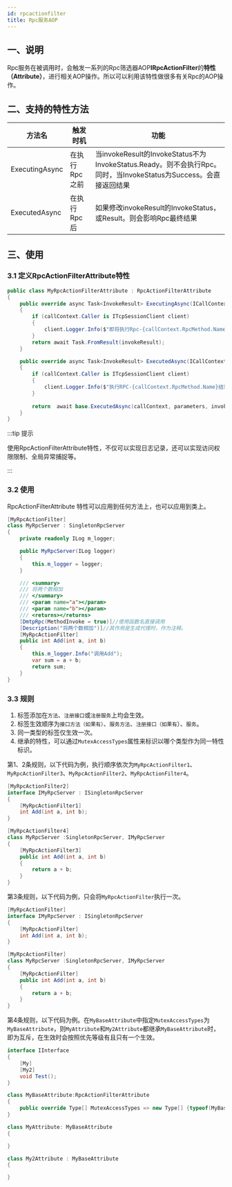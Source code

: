 ```yaml
---
id: rpcactionfilter
title: Rpc服务AOP
---
```





<TouchSocketRpcDefinition />


## 一、说明

Rpc服务在被调用时，会触发一系列的Rpc筛选器AOP**IRpcActionFilter**的**特性（Attribute）**，进行相关AOP操作。所以可以利用该特性做很多有关Rpc的AOP操作。

## 二、支持的特性方法

|  方法名   | 触发时机  |功能|
|  ----  | ----  |----  |
| ExecutingAsync  | 在执行Rpc之前 |当invokeResult的InvokeStatus不为InvokeStatus.Ready。则不会执行Rpc。同时，当InvokeStatus为Success。会直接返回结果|
| ExecutedAsync  | 在执行Rpc后 |如果修改invokeResult的InvokeStatus，或Result。则会影响Rpc最终结果|

## 三、使用

### 3.1 定义RpcActionFilterAttribute特性

```csharp showLineNumbers
public class MyRpcActionFilterAttribute : RpcActionFilterAttribute
{
    public override async Task<InvokeResult> ExecutingAsync(ICallContext callContext, object[] parameters, InvokeResult invokeResult)
    {
        if (callContext.Caller is ITcpSessionClient client)
        {
            client.Logger.Info($"即将执行Rpc-{callContext.RpcMethod.Name}");
        }
        return await Task.FromResult(invokeResult);
    }

    public override async Task<InvokeResult> ExecutedAsync(ICallContext callContext, object[] parameters, InvokeResult invokeResult, Exception exception)
    {
        if (callContext.Caller is ITcpSessionClient client)
        {
            client.Logger.Info($"执行RPC-{callContext.RpcMethod.Name}结束，状态={invokeResult.Status}");
        }
        
        return  await base.ExecutedAsync(callContext, parameters, invokeResult, exception);
    }
}
```

:::tip 提示

使用RpcActionFilterAttribute特性，不仅可以实现日志记录，还可以实现访问权限限制、全局异常捕捉等。

:::  


### 3.2 使用

RpcActionFilterAttribute 特性可以应用到任何方法上，也可以应用到类上。

```csharp {1,19}
[MyRpcActionFilter]
class MyRpcServer : SingletonRpcServer
{
    private readonly ILog m_logger;

    public MyRpcServer(ILog logger)
    {
        this.m_logger = logger;
    }

    /// <summary>
    /// 将两个数相加
    /// </summary>
    /// <param name="a"></param>
    /// <param name="b"></param>
    /// <returns></returns>
    [DmtpRpc(MethodInvoke = true)]//使用函数名直接调用
    [Description("将两个数相加")]//其作用是生成代理时，作为注释。
    [MyRpcActionFilter]
    public int Add(int a, int b)
    {
        this.m_logger.Info("调用Add");
        var sum = a + b;
        return sum;
    }
}
```

### 3.3 规则

1. 标签添加在`方法`、`注册接口`或`注册服务`上均会生效。
2. 标签生效顺序为`接口方法（如果有）`、`服务方法`、`注册接口（如果有`）、`服务`。
3. 同一类型的标签仅生效一次。
4. 继承的特性，可以通过`MutexAccessTypes`属性来标识以哪个类型作为同一特性标识。

第1、2条规则，以下代码为例，执行顺序依次为`MyRpcActionFilter1`、`MyRpcActionFilter3`、`MyRpcActionFilter2`、`MyRpcActionFilter4`。

```csharp showLineNumbers
[MyRpcActionFilter2]
interface IMyRpcServer : ISingletonRpcServer
{
    [MyRpcActionFilter1]
    int Add(int a, int b);
}

[MyRpcActionFilter4]
class MyRpcServer :SingletonRpcServer, IMyRpcServer
{
    [MyRpcActionFilter3]
    public int Add(int a, int b)
    {
        return a + b;
    }
}
```

第3条规则，以下代码为例，只会将`MyRpcActionFilter`执行一次。

```csharp showLineNumbers
[MyRpcActionFilter]
interface IMyRpcServer : ISingletonRpcServer
{
    [MyRpcActionFilter]
    int Add(int a, int b);
}

[MyRpcActionFilter]
class MyRpcServer :SingletonRpcServer, IMyRpcServer
{
    [MyRpcActionFilter]
    public int Add(int a, int b)
    {
        return a + b;
    }
}
```

第4条规则，以下代码为例。在`MyBaseAttribute`中指定`MutexAccessTypes`为`MyBaseAttribute`，则`MyAttribute`和`My2Attribute`都继承`MyBaseAttribute`时，即为互斥，在生效时会按照优先等级有且只有一个生效。

```csharp showLineNumbers
interface IInterface
{
    [My]
    [My2]
    void Test();
}

class MyBaseAttribute:RpcActionFilterAttribute
{
    public override Type[] MutexAccessTypes => new Type[] {typeof(MyBaseAttribute) };
}

class MyAttribute: MyBaseAttribute
{

}

class My2Attribute : MyBaseAttribute
{

}
```
